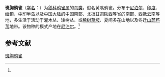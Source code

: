 {{Speciesbox
| name = 斑胸鸦雀
| status = 
| status_system = 
| image = 
| genus = Paradoxornis
| species = flavirostris
| authority = (Gould)<ref name='id3421'>{{cite web| url =http://www.bioinfo.cn/db05/BjdwSpecies.php?action=view&id=3421| title =斑胸鸦雀| work =《中国动物物种编目数据库》| publisher =中国科学院微生物研究所| author =中国科学院动物研究所| accessdate =2009-04-04| deadurl =yes| archiveurl =https://web.archive.org/web/20160305044250/http://www.bioinfo.cn/db05/BjdwSpecies.php?action=view&id=3421| archivedate =2016-03-05}}</ref>
}}

'''斑胸鸦雀'''（[[学名|学名]]：{{lang|la|''Paradoxornis flavirostris''}}）为[[鶲科|鶲科]][[鸦雀属|鸦雀属]]的[[鸟类|鸟类]]，俗名黄嘴鸦雀。分布于[[尼泊尔|尼泊尔]]、[[印度|印度]]、[[缅甸|缅甸]]、[[中印半岛|中印半岛]]以及[[中国大陆|中国大陆]]的中国南部、北抵[[甘肃省|甘肃]][[陕西省|陕西]]等省的南部、西抵[[云南省|云南]]等地，多生活于活动于灌木丛、矮树丛、或[[稀树草原|稀树草坡]]、夏间多在山地以及冬迁[[山麓|山麓芦苇]]地带。该物种的模式产地在[[尼泊尔|尼泊尔]]。<ref name='id3421'/>

== 参考文献 ==
{{reflist}}
{{Taxonbar|from=Q3726378}}

[[Category:鸦雀属|斑胸鸦雀]]


{{雀形目小作品}}